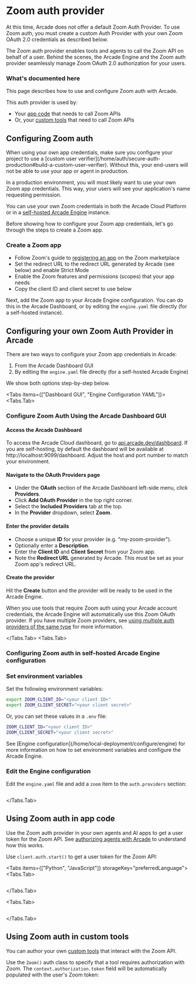 
# Zoom auth provider

<Callout type="info">
  At this time, Arcade does not offer a default Zoom Auth Provider. To use Zoom
  auth, you must create a custom Auth Provider with your own Zoom OAuth 2.0
  credentials as described below.
</Callout>

The Zoom auth provider enables tools and agents to call the Zoom API on behalf of a user. Behind the scenes, the Arcade Engine and the Zoom auth provider seamlessly manage Zoom OAuth 2.0 authorization for your users.

### What's documented here

This page describes how to use and configure Zoom auth with Arcade.

This auth provider is used by:

- Your [app code](#using-zoom-auth-in-app-code) that needs to call Zoom APIs
- Or, your [custom tools](#using-zoom-auth-in-custom-tools) that need to call Zoom APIs

## Configuring Zoom auth

<Callout type="info">
  When using your own app credentials, make sure you configure your project to use a [custom user verifier](/home/auth/secure-auth-production#build-a-custom-user-verifier). Without this, your end-users will not be able to use your app or agent in production.
</Callout>

In a production environment, you will most likely want to use your own Zoom app credentials. This way, your users will see your application's name requesting permission.

You can use your own Zoom credentials in both the Arcade Cloud Platform or in a [self-hosted Arcade Engine](/home/local-deployment/install/local) instance.

Before showing how to configure your Zoom app credentials, let's go through the steps to create a Zoom app.

### Create a Zoom app

- Follow Zoom's guide to [registering an app](https://developers.zoom.us/docs/integrations/create/) on the Zoom marketplace
- Set the redirect URL to the redirect URL generated by Arcade (see below) and enable Strict Mode
- Enable the Zoom features and permissions (scopes) that your app needs
- Copy the client ID and client secret to use below

Next, add the Zoom app to your Arcade Engine configuration. You can do this in the Arcade Dashboard, or by editing the `engine.yaml` file directly (for a self-hosted instance).

## Configuring your own Zoom Auth Provider in Arcade

There are two ways to configure your Zoom app credentials in Arcade:

1. From the Arcade Dashboard GUI
2. By editing the `engine.yaml` file directly (for a self-hosted Arcade Engine)

We show both options step-by-step below.

<Tabs items={["Dashboard GUI", "Engine Configuration YAML"]}>
<Tabs.Tab>

### Configure Zoom Auth Using the Arcade Dashboard GUI

<Steps>

#### Access the Arcade Dashboard

To access the Arcade Cloud dashboard, go to [api.arcade.dev/dashboard](https://api.arcade.dev/dashboard). If you are self-hosting, by default the dashboard will be available at http://localhost:9099/dashboard. Adjust the host and port number to match your environment.

#### Navigate to the OAuth Providers page

- Under the **OAuth** section of the Arcade Dashboard left-side menu, click **Providers**.
- Click **Add OAuth Provider** in the top right corner.
- Select the **Included Providers** tab at the top.
- In the **Provider** dropdown, select **Zoom**.

#### Enter the provider details

- Choose a unique **ID** for your provider (e.g. "my-zoom-provider").
- Optionally enter a **Description**.
- Enter the **Client ID** and **Client Secret** from your Zoom app.
- Note the **Redirect URL** generated by Arcade. This must be set as your Zoom app's redirect URL.

#### Create the provider

Hit the **Create** button and the provider will be ready to be used in the Arcade Engine.

</Steps>

When you use tools that require Zoom auth using your Arcade account credentials, the Arcade Engine will automatically use this Zoom OAuth provider. If you have multiple Zoom providers, see [using multiple auth providers of the same type](/home/auth-providers#using-multiple-providers-of-the-same-type) for more information.

</Tabs.Tab>
<Tabs.Tab>

### Configuring Zoom auth in self-hosted Arcade Engine configuration

<Steps>

### Set environment variables

Set the following environment variables:

```bash
export ZOOM_CLIENT_ID="<your client ID>"
export ZOOM_CLIENT_SECRET="<your client secret>"
```

Or, you can set these values in a `.env` file:

```bash
ZOOM_CLIENT_ID="<your client ID>"
ZOOM_CLIENT_SECRET="<your client secret>"
```

<Callout>
  See [Engine configuration](/home/local-deployment/configure/engine) for more information on how
  to set environment variables and configure the Arcade Engine.
</Callout>

### Edit the Engine configuration

Edit the `engine.yaml` file and add a `zoom` item to the `auth.providers` section:

```yaml file=<rootDir>/examples/code/integrations/zoom/config_provider.engine.yaml {3-9}

```

</Steps>

</Tabs.Tab>
</Tabs>

## Using Zoom auth in app code

Use the Zoom auth provider in your own agents and AI apps to get a user token for the Zoom API. See [authorizing agents with Arcade](/home/auth/how-arcade-helps) to understand how this works.

Use `client.auth.start()` to get a user token for the Zoom API:

<Tabs items={["Python", "JavaScript"]} storageKey="preferredLanguage">
<Tabs.Tab>

```python file=<rootDir>/examples/code/integrations/zoom/custom_auth.py {8-12}

```

</Tabs.Tab>

<Tabs.Tab>

```javascript file=<rootDir>/examples/code/integrations/zoom/custom_auth.js {8-10}

```

</Tabs.Tab>

</Tabs>

## Using Zoom auth in custom tools

You can author your own [custom tools](/home/build-tools/create-a-toolkit) that interact with the Zoom API.

Use the `Zoom()` auth class to specify that a tool requires authorization with Zoom. The `context.authorization.token` field will be automatically populated with the user's Zoom token:

```python file=<rootDir>/examples/code/integrations/zoom/custom_tool.py {5-6,9-13,23}

```
